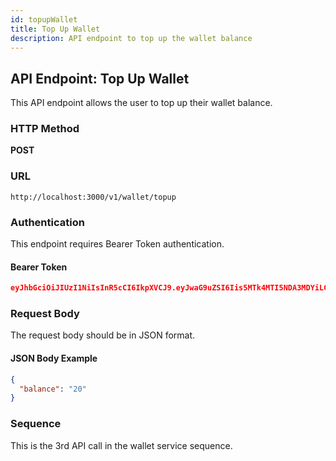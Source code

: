 ```yaml
---
id: topupWallet
title: Top Up Wallet
description: API endpoint to top up the wallet balance
---
```


## API Endpoint: Top Up Wallet

This API endpoint allows the user to top up their wallet balance.

### HTTP Method

**POST**

### URL

`http://localhost:3000/v1/wallet/topup`

### Authentication

This endpoint requires Bearer Token authentication.

#### Bearer Token

```json
eyJhbGciOiJIUzI1NiIsInR5cCI6IkpXVCJ9.eyJwaG9uZSI6Iis5MTk4MTI5NDA3MDYiLCJ1aWQiOiIwXzZpaGFjanJyIn0.Rf1ZUJpJdBBbep4cGCqwBQ2A8IyETp2UTrnecGHdi6I
```

### Request Body

The request body should be in JSON format.

#### JSON Body Example

```json
{
  "balance": "20"
}
```

### Sequence

This is the 3rd API call in the wallet service sequence.